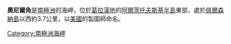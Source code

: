 {{unreferenced|time=2013-10-27T08:50:53+00:00}}
{{coord|64|42|S|62|18|W|display=title}}

'''奧尼爾角'''是[[南極洲|南極洲]]的海岬，位於[[葛拉漢地|葛拉漢地]]的[[阿爾茨托夫斯基半島|阿爾茨托夫斯基半島]]東部，處於[[佩爾森納島|佩爾森納島]]以西約3.7公里，以[[美國|美國]]的製圖師命名。

{{DEFAULTSORT:O'Neal Point}}
[[Category:南極洲海岬|Category:南極洲海岬]]


{{DancoCoast-geo-stub}}
